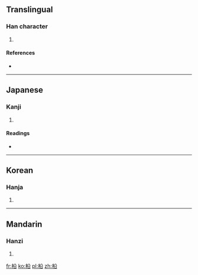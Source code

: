 ==Translingual==

===Han character===
{{Han char|rn=75|rad=木|as=05|sn=9|four=|canj=木金口 (DCR)}}

# {{defn|Han|sort=木05}}

====References====
* {{Han ref|kx=0519.080|dkj=14625|dj=0907.060|hdz=21186.050|uh=67D7|ud=26583}}

----

==Japanese==

===Kanji===
{{ja-kanji|grade=|rs=木05}}

# {{defn|Japanese|sort=木05}}

====Readings====
* {{ja-readings|on=[[しょう]] (shō)|kun=[[まつ]] (matsu)}}

----

==Korean==

===Hanja===
{{ko-hanja|hangeul=송|eumhun=|rv=song|mr=song|y=song}}

# {{defn|Korean|sort=木05}}

----

==Mandarin==

===Hanzi===
{{cmn-hanzi|pin=[[sōng]] ([[song1]])|wg=sung<sup>1</sup>}}

# {{defn|Mandarin|sort=木05}}

[[fr:柗]]
[[ko:柗]]
[[pl:柗]]
[[zh:柗]]